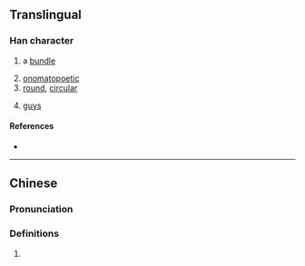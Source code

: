 {{character info/new}}
==Translingual==

===Han character===
{{Han char|rn=30|rad=口|as=07|sn=10|four=|canj=RIMI|ids=⿰口冷}}

# {{lb|mul|Cantonese}} a [[bundle]]
# [[onomatopoetic]]
# [[round]], [[circular]]
# {{lb|mul|[[slang]]}} [[guy]]s

====References====
* {{Han ref|kx=0193.051|hdz=10633.011|uh=5525|ud=21797}}

----

==Chinese==
{{zh-forms}}

===Pronunciation===
{{zh-pron
|c=laang1,laang4,laang6
|cat=
}}

===Definitions===
{{zh-hanzi}}

# {{rfdef|zh}}